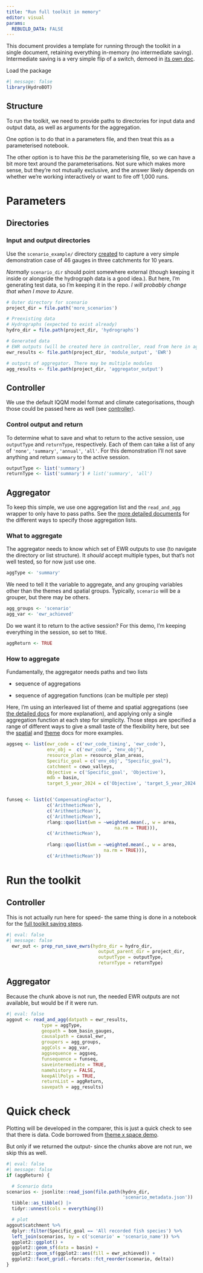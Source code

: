 ```yaml
---
title: "Run full toolkit in memory"
editor: visual
params:
  REBUILD_DATA: FALSE
---
```


This document provides a template for running through the toolkit in a single document, retaining everything in-memory (no intermediate saving). Intermediate saving is a very simple flip of a switch, demoed in [its own doc](WERP_toolkit_save_steps.qmd).

Load the package

```r
#| message: false
library(HydroBOT)
```

## Structure

To run the toolkit, we need to provide paths to directories for input data and output data, as well as arguments for the aggregation.

One option is to do that in a parameters file, and then treat this as a parameterised notebook.

The other option is to have this *be* the parameterising file, so we can have a bit more text around the parameterisations. Not sure which makes more sense, but they're not mutually exclusive, and the answer likely depends on whether we're working interactively or want to fire off 1,000 runs.

# Parameters

## Directories

### Input and output directories

Use the `scenario_example/` directory [created](../scenario_creation/scenario_creation_more.qmd) to capture a very simple demonstration case of 46 gauges in three catchments for 10 years.

*Normally* `scenario_dir` should point somewhere external (though keeping it inside or alongside the hydrograph data is a good idea.). But here, I'm generating test data, so I'm keeping it in the repo. *I will probably change that when I move to Azure*.

```r
# Outer directory for scenario
project_dir = file.path('more_scenarios')

# Preexisting data
# Hydrographs (expected to exist already)
hydro_dir = file.path(project_dir, 'hydrographs')

# Generated data
# EWR outputs (will be created here in controller, read from here in aggregator)
ewr_results <- file.path(project_dir, 'module_output', 'EWR')

# outputs of aggregator. There may be multiple modules
agg_results <- file.path(project_dir, 'aggregator_output')
```

## Controller

We use the default IQQM model format and climate categorisations, though those could be passed here as well (see [controller](../controller/controller_ewr_stepthrough.qmd)).

### Control output and return

To determine what to save and what to return to the active session, use `outputType` and `returnType`, respectively. Each of them can take a list of any of `'none'`, `'summary'`, `'annual'`, `'all'`. For this demonstration I'll not save anything and return `summary` to the active session.

```r
outputType <- list('summary')
returnType <- list('summary') # list('summary', 'all')
```

## Aggregator

To keep this simple, we use one aggregation list and the `read_and_agg` wrapper to only have to pass paths. See the [more detailed documents](../aggregator/aggregation_overview.qmd) for the different ways to specify those aggregation lists.

### What to aggregate

The aggregator needs to know which set of EWR outputs to use (to navigate the directory or list structure). It *should* accept multiple types, but that's not well tested, so for now just use one.

```r
aggType <- 'summary'
```

We need to tell it the variable to aggregate, and any grouping variables other than the themes and spatial groups. Typically, `scenario` will be a grouper, but there may be others.

```r
agg_groups <- 'scenario'
agg_var <- 'ewr_achieved'
```

Do we want it to return to the active session? For this demo, I'm keeping everything in the session, so set to `TRUE`.

```r
aggReturn <- TRUE
```

### How to aggregate

Fundamentally, the aggregator needs paths and two lists

-   sequence of aggregations

-   sequence of aggregation functions (can be multiple per step)

Here, I'm using an interleaved list of theme and spatial aggregations (see [the detailed docs](../aggregator/theme_space_agg.qmd) for more explanation), and applying only a single aggregation function at each step for simplicity. Those steps are specified a range of different ways to give a small taste of the flexibility here, but see the [spatial](../aggregator/spatial_agg.qmd) and [theme](../aggregator/theme_agg.qmd) docs for more examples.

```r

aggseq <- list(ewr_code = c('ewr_code_timing', 'ewr_code'),
               env_obj =  c('ewr_code', "env_obj"),
               resource_plan = resource_plan_areas,
               Specific_goal = c('env_obj', "Specific_goal"),
               catchment = cewo_valleys,
               Objective = c('Specific_goal', 'Objective'),
               mdb = basin,
               target_5_year_2024 = c('Objective', 'target_5_year_2024'))


funseq <- list(c('CompensatingFactor'),
               c('ArithmeticMean'),
               c('ArithmeticMean'),
               c('ArithmeticMean'),
               rlang::quo(list(wm = ~weighted.mean(., w = area, 
                                        na.rm = TRUE))),
               c('ArithmeticMean'),
               
               rlang::quo(list(wm = ~weighted.mean(., w = area, 
                                    na.rm = TRUE))),
               c('ArithmeticMean'))

```

# Run the toolkit

## Controller

This is not actually run here for speed- the same thing is done in a notebook for the [full toolkit saving steps](../full_toolkit/WERP_toolkit_save_steps.qmd).

```r
#| eval: false
#| message: false
  ewr_out <- prep_run_save_ewrs(hydro_dir = hydro_dir, 
                                  output_parent_dir = project_dir, 
                                  outputType = outputType,
                                  returnType = returnType)
```

## Aggregator

Because the chunk above is not run, the needed EWR outputs are not available, but would be if it were run.

```r
#| eval: false
aggout <- read_and_agg(datpath = ewr_results, 
             type = aggType,
             geopath = bom_basin_gauges,
             causalpath = causal_ewr,
             groupers = agg_groups,
             aggCols = agg_var,
             aggsequence = aggseq,
             funsequence = funseq,
             saveintermediate = TRUE,
             namehistory = FALSE,
             keepAllPolys = TRUE,
             returnList = aggReturn,
             savepath = agg_results)
```

# Quick check

Plotting will be developed in the comparer, this is just a quick check to see that there is data. Code borrowed from [theme x space demo](../aggregator/theme_space_agg.qmd).

But only if we returned the output- since the chunks above are not run, we skip this as well.

```r
#| eval: false
#| message: false
if (aggReturn) {

  # Scenario data
scenarios <- jsonlite::read_json(file.path(hydro_dir, 
                                           'scenario_metadata.json')) |> 
  tibble::as_tibble() |> 
  tidyr::unnest(cols = everything())

  # plot
aggout$catchment %>% 
  dplyr::filter(Specific_goal == 'All recorded fish species') %>%
  left_join(scenarios, by = c('scenario' = 'scenario_name')) %>% 
  ggplot2::ggplot() +
  ggplot2::geom_sf(data = basin) +
  ggplot2::geom_sf(ggplot2::aes(fill = ewr_achieved)) +
  ggplot2::facet_grid(.~forcats::fct_reorder(scenario, delta))
}

```
